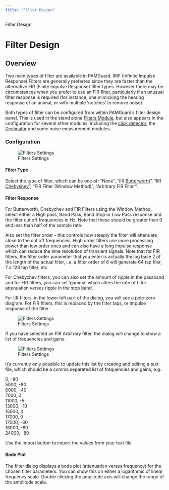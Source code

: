 ```yaml
---
title: "Filter Design"
---
```

 Filter Design  

Filter Design
=============

Overview
--------

  

Two main types of filter are available in PAMGuard. IIRF (Infinite Impulse Response) Filters are generally preferred since they are faster than the alternative FIR (Finite Impulse Response) filter types. However there may be circumstances when you prefer to use an FIR filter, particularly if an unusual filter response is required (for instance, one mimicking the hearing response of an animal, or with multiple 'notches' to remove noise).

Both types of filter can be configured from within PAMGuard's filter design panel. This is used in the stand alone [Filters Module](Filters_filters.html), but also appears in the configuration for several other modules, including the [click detector](../../../detectors/clickDetectorHelp/docs/ClickDetector_clickDetector.html), the [Decimator](../../decimatorHelp/docs/decimator_decimator.html) and some noise measurement modules.

### Configuration

![Filters Settings](Images/FiltersSettings.png)  

#### Filter Type

Select the type of filter, which can be one of: "None", "IIR [Butterworth](http://en.wikipedia.org/wiki/Butterworth_filter)", "IIR [Chebyshev](http://en.wikipedia.org/wiki/Chebyshev_filter)", "FIR Filter (Window Method)", "Arbitrary FIR Filter".

#### Filter Response

For Butterworth, Chebychev and FIR Filters using the Window Method, select either a High pass, Band Pass, Band Stop or Low Pass response and the filter cut off frequencies in Hz. Note that these should be greater than 0 and less than half of the sample rate.

Also set the filter order - this controls how steeply the filter will attenuate close to the cut off frequencies. High order filters use more processing power than low order ones and can also have a long impulse response which can reduce the time resolution of transient signals. Note that for FIR filters, the filter order parameter that you enter is actually the log base 2 of the length of the actual filter, i.e. a filter order of 6 will generate 64 tap filer, 7 a 128 tap filter, etc.

For Chebychev filters, you can also set the amount of ripple in the passband and for FIR filters, you can set 'gamma' which alters the rate of filter attenuation verses ripple in the stop band.

For IIR filters, in the lower left part of the dialog, you will see a pole-zero diagram. For FIR filters, this is replaced by the filter taps, or impulse response of the filter.

  
![Filters Settings](Images/FIRWindow.png)  

If you have selected an FIR Arbitrary filter, the dialog will change to show a list of frequencies and gains.

  
![Filters Settings](Images/FIRArbitrary.png)  

It's currently only possible to update this list by creating and editing a text file, which should be a comma separated list of frequencies and gains, e.g.

0, -80  
5000, -80  
6000, -40  
7000, 0  
11000, -5  
13000, -10  
15000, 0  
17000, 0  
17000, -30  
18000, -80  
24000, -80  

Use the import button to import the values from your text file

  

#### Bode Plot

The filter dialog displays a bode plot (attenuation verses frequency) for the chosen filter parameters. You can show this on either a logarithmic of linear frequency scale. Double clicking the amplitude axis will change the range of the amplitude scale.
